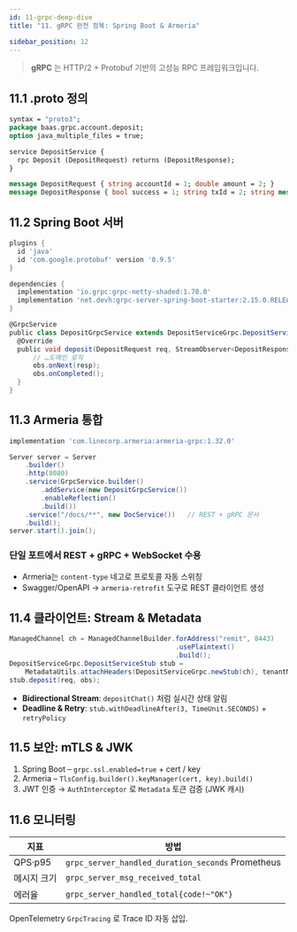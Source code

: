 ```yaml
---
id: 11-grpc-deep-dive
title: "11. gRPC 완전 정복: Spring Boot & Armeria"

sidebar_position: 12
---
```


> **gRPC** 는 HTTP/2 + Protobuf 기반의 고성능 RPC 프레임워크입니다.

## 11.1 .proto 정의

```proto
syntax = "proto3";
package baas.grpc.account.deposit;
option java_multiple_files = true;

service DepositService {
  rpc Deposit (DepositRequest) returns (DepositResponse);
}

message DepositRequest { string accountId = 1; double amount = 2; }
message DepositResponse { bool success = 1; string txId = 2; string message = 3; }
```

## 11.2 Spring Boot 서버

```gradle
plugins {
  id 'java'
  id 'com.google.protobuf' version '0.9.5'
}

dependencies {
  implementation 'io.grpc:grpc-netty-shaded:1.70.0'
  implementation 'net.devh:grpc-server-spring-boot-starter:2.15.0.RELEASE'
}

@GrpcService
public class DepositGrpcService extends DepositServiceGrpc.DepositServiceImplBase {
  @Override
  public void deposit(DepositRequest req, StreamObserver<DepositResponse> obs) {
      // …도메인 로직
      obs.onNext(resp);
      obs.onCompleted();
  }
}
```

## 11.3 Armeria 통합

```gradle
implementation 'com.linecorp.armeria:armeria-grpc:1.32.0'
```

```java
Server server = Server
    .builder()
    .http(8080)
    .service(GrpcService.builder()
        .addService(new DepositGrpcService())
        .enableReflection()
        .build())
    .service("/docs/**", new DocService())   // REST + gRPC 문서
    .build();
server.start().join();
```

### 단일 포트에서 **REST + gRPC + WebSocket** 수용

- Armeria는 `content-type` 네고로 프로토콜 자동 스위칭
- Swagger/OpenAPI → `armeria-retrofit` 도구로 REST 클라이언트 생성

## 11.4 클라이언트: Stream & Metadata

```java
ManagedChannel ch = ManagedChannelBuilder.forAddress("remit", 8443)
                                          .usePlaintext()
                                          .build();
DepositServiceGrpc.DepositServiceStub stub =
    MetadataUtils.attachHeaders(DepositServiceGrpc.newStub(ch), tenantMetadata);
stub.deposit(req, obs);
```

- **Bidirectional Stream**: `depositChat()` 처럼 실시간 상태 알림
- **Deadline & Retry**: `stub.withDeadlineAfter(3, TimeUnit.SECONDS)` + `retryPolicy`

## 11.5 보안: mTLS & JWK

1. Spring Boot – `grpc.ssl.enabled=true` + cert / key
2. Armeria – `TlsConfig.builder().keyManager(cert, key).build()`
3. JWT 인증 → `AuthInterceptor` 로 `Metadata` 토큰 검증 (JWK 캐시)

## 11.6 모니터링

| 지표        | 방법                                              |
| ----------- | ------------------------------------------------- |
| QPS·p95     | `grpc_server_handled_duration_seconds` Prometheus |
| 메시지 크기 | `grpc_server_msg_received_total`                  |
| 에러율      | `grpc_server_handled_total{code!~"OK"}`           |

OpenTelemetry `GrpcTracing` 로 Trace ID 자동 삽입.
